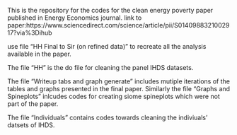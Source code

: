 This is the repository for the codes for the clean energy poverty paper published in Energy Economics journal. 
link to paper:https://www.sciencedirect.com/science/article/pii/S0140988321002917?via%3Dihub

use file "HH Final to Sir (on refined data)" to recreate all the analysis available in the paper. 

The file "HH" is the do file for cleaning the panel IHDS datasets.

The file "Writeup tabs and graph generate" includes mutiple iterations of the tables and graphs presented in the final paper. Similarly the file "Graphs and Spineplots" inlcudes codes for creating siome spineplots which were not part of the paper.

The file "Individuals" contains codes towards cleaning the indiviuals' datsets of IHDS.



